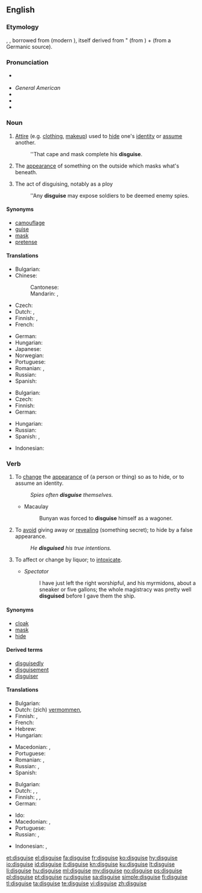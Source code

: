 ==English==

===Etymology===
{{etyl|enm|en}} {{term|disgisen|lang=enm}}, {{term|disguisen|lang=enm}}, borrowed from {{etyl|fro|en}} {{term|desguiser|lang=fro}} (modern {{term|déguiser|lang=fr}}), itself derived from {{term|des-||dis-|lang=fro}}" (from {{etyl|la|en}} {{term|dis-|lang=la}}) + {{term|guise||guise|lang=fro}} (from a Germanic source).

===Pronunciation===
* {{a|UK}} {{IPA|/dɪsˈɡaɪz/|/dɪzˈɡaɪz/|lang=en}}
* ''General American'' {{IPA|/dɪˈskaɪz/|lang=en}}
* {{audio|En-us-disguise.ogg|Audio (US)|lang=en}}
* {{hyphenation|dis|guise|lang=en}}
* {{rhymes|aɪz|lang=en}}

===Noun===
{{en-noun}}

# [[attire|Attire]] (e.g. [[clothing]], [[makeup]]) used to [[hide]] one's [[identity]] or [[assume]] another.
#: ''That cape and mask complete his '''disguise'''.
# {{context|figuratively|lang=en}} The [[appearance]] of something on the outside which masks what's beneath.
# The act of disguising, notably as a ploy
#: ''Any '''disguise''' may expose soldiers to be deemed enemy spies.

====Synonyms====
* [[camouflage]]
* [[guise]]
* [[mask]]
* [[pretense]]

====Translations====
{{trans-top|attire to hide/assume an identity}}
* Bulgarian: {{t|bg|дегизиране|n|sc=Cyrl}}
* Chinese:
*: Cantonese: {{t|yue|偽裝|tr=jōngngai|sc=Hant}}
*: Mandarin: {{t|cmn|偽裝|sc=Hani}}, {{t+|cmn|伪装|tr=wěichěng|sc=Hani}}
* Czech: {{t|cs|převlek|m}}
* Dutch: {{t+|nl|vermomming|f}}, {{t+|nl|mom|n}}
* Finnish: {{t|fi|valeasu}}, {{t|fi|valepuku}}
* French: {{t+|fr|déguisement|m}}
{{trans-mid}}
* German: {{t+|de|Verkleidung|f}}
* Hungarian: {{t+|hu|álruha}}
* Japanese: {{t|ja|変装|tr=[[へんそう]], hensō}}
* Norwegian: {{t+|no|forkledning|m}}
* Portuguese: {{t+|pt|disfarce|m}}
* Romanian: {{t|ro|deghizare}}, {{t|ro|mascare}}
* Russian: {{t+|ru|маскировка|f|tr=maskiróvka|sc=Cyrl}}
* Spanish: {{t|es|disfraz|m}}
{{trans-bottom}}

{{trans-top|that which masks what's beneath}}
* Bulgarian: {{t|bg|маскиране|n|sc=Cyrl}}
* Czech: {{t|cs|převlek|m}}
* Finnish: {{t|fi|naamiointi}}
* German: {{t+|de|Tarnung|f}}
{{trans-mid}}
* Hungarian: {{t+|hu|álca}}
* Russian: {{t+|ru|маскировка|f|tr=maskiróvka|sc=Cyrl}}
* Spanish: {{t+|es|pantalla|f}}, {{t+|es|tapadera|f}}
{{trans-bottom}}

{{checktrans-top}}
* Indonesian: {{t+check|id|samaran}}
{{trans-bottom}}

===Verb===
{{en-verb|disguises|disguising|disguised}}

# {{context|transitive|lang=en}} To [[change]] the [[appearance]] of (a person or thing) so as to hide, or to assume an identity.
#: ''Spies often '''disguise''' themselves.''
#* Macaulay
#*: Bunyan was forced to '''disguise''' himself as a wagoner.
# {{context|transitive|lang=en}} To [[avoid]] giving away or [[reveal]]ing (something secret); to hide by a false appearance.
#: ''He '''disguised''' his true intentions.''
# {{context|archaic|lang=en}} To affect or change by liquor; to [[intoxicate]].
#* ''Spectator''
#*: I have just left the right worshipful, and his myrmidons, about a sneaker or five gallons; the whole magistracy was pretty well '''disguised''' before I gave them the ship.

====Synonyms====
* [[cloak]]
* [[mask]]
* [[hide]]

====Derived terms====
* [[disguisedly]]
* [[disguisement]]
* [[disguiser]]

====Translations====
{{trans-top|to change the appearance}}
* Bulgarian: {{t+|bg|маскирам|sc=Cyrl}}
* Dutch: (zich) [[vermommen]], {{t+|nl|verhullen}}
* Finnish: {{t|fi|naamioida}}, {{t+|fi|naamioitua}}
* French: {{t+|fr|déguiser}}
* Hebrew: {{t|he|הסווה|tr=hisvá}}
* Hungarian: {{t+|hu|álcáz}}
{{trans-mid}}
* Macedonian: {{t|mk|преправа|tr=préprava}}, {{t|mk|престорува|tr=prestótuva}}
* Portuguese: {{t+|pt|disfarçar}}
* Romanian: {{t|ro|deghiza}}, {{t|ro|masca}}
* Russian: {{t|ru|маскироваться|impf|tr=maskirovátʹsja|sc=Cyrl}}, {{t|ru|замаскироваться|pf|tr=zamaskirovátʹsja|sc=Cyrl}}
* Spanish: {{t|es|disfrazar}}
{{trans-bottom}}

{{trans-top|to prevent revealing something secret}}
* Bulgarian: {{t+|bg|прикривам|sc=Cyrl}}
* Dutch: {{t+|nl|verbergen}}, {{t+|nl|verhullen}}, {{t+|nl|maskeren}}
* Finnish: {{t|fi|naamioida}}, {{t+|fi|salata}}, {{t+|fi|peittää}}
* German: {{t+|de|verstellen}}
{{trans-mid}}
* Ido: {{t+|io|velizar}}
* Macedonian: {{t|mk|прикрива|tr=príkriva}}, {{t|mk|затскрива|tr=zátskriva}}
* Portuguese: {{t+|pt|esconder}}
* Russian: {{t+|ru|скрывать|impf|tr=skryvátʹ|sc=Cyrl}}, {{t+|ru|скрыть|pf|tr=skrytʹ|sc=Cyrl}}
{{trans-bottom}}

{{checktrans-top}}
* Indonesian: {{t+check|id|menyamar}}, {{t+check|id|menyamarkan}}
{{trans-bottom}}

[[et:disguise]]
[[el:disguise]]
[[fa:disguise]]
[[fr:disguise]]
[[ko:disguise]]
[[hy:disguise]]
[[io:disguise]]
[[id:disguise]]
[[it:disguise]]
[[kn:disguise]]
[[ku:disguise]]
[[lt:disguise]]
[[li:disguise]]
[[hu:disguise]]
[[ml:disguise]]
[[my:disguise]]
[[no:disguise]]
[[ps:disguise]]
[[pl:disguise]]
[[pt:disguise]]
[[ru:disguise]]
[[sa:disguise]]
[[simple:disguise]]
[[fi:disguise]]
[[tl:disguise]]
[[ta:disguise]]
[[te:disguise]]
[[vi:disguise]]
[[zh:disguise]]